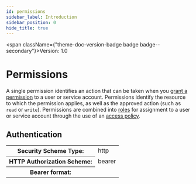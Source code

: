 ```yaml
---
id: permissions
sidebar_label: Introduction
sidebar_position: 0
hide_title: true
---
```



<span className={"theme-doc-version-badge badge badge--secondary"}>Version: 1.0</span>

# Permissions



A single permission identifies an action that can be taken when you 
[grant a permission](/sase/api/iam/access-policies) 
to a user or service account. Permissions identify the resource
to which the permission applies, as well as the approved action (such as `read` or `write`).
Permissions are combined into [roles](/sase/api/iam/roles) for assignment to a user or service account
through the use of an [access policy](/sase/api/iam/access-policies).


<div style={{"marginBottom":"2rem"}}><h2 id={"authentication"} style={{"marginBottom":"1rem"}}>Authentication</h2><Tabs><TabItem label={"Bearer"} value={"Bearer"}><div><table><tbody><tr><th>Security Scheme Type:</th><td>http</td></tr><tr><th>HTTP Authorization Scheme:</th><td>bearer</td></tr><tr><th>Bearer format:</th><td></td></tr></tbody></table></div></TabItem></Tabs></div>
      